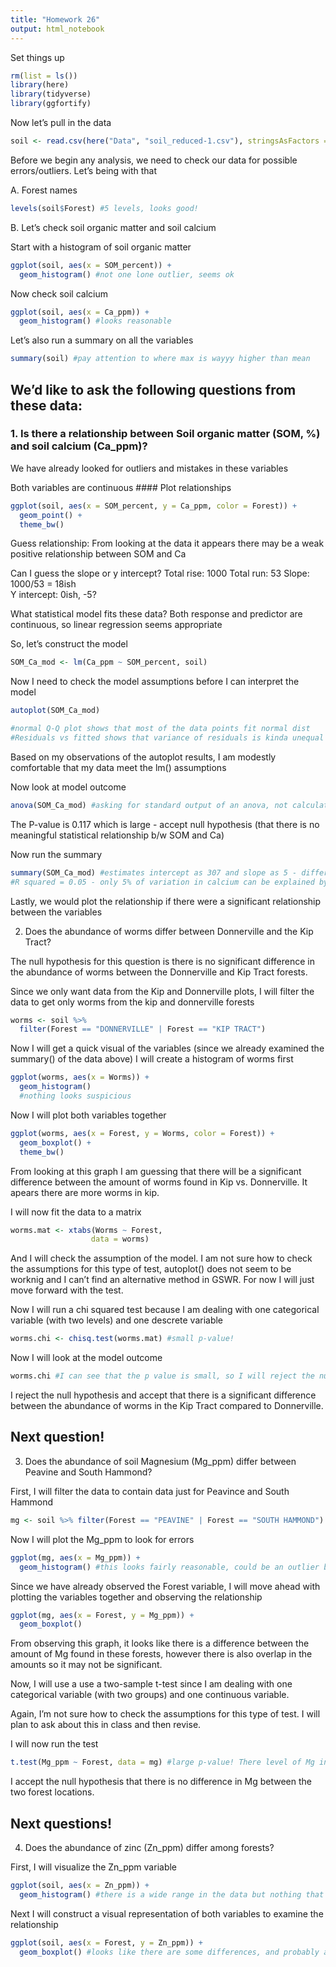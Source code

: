 ```yaml
---
title: "Homework 26"
output: html_notebook
---
```


Set things up 
```r
rm(list = ls())
library(here)
library(tidyverse)
library(ggfortify)
```

Now let's pull in the data
```r
soil <- read.csv(here("Data", "soil_reduced-1.csv"), stringsAsFactors = TRUE)
```

Before we begin any analysis, we need to check our data for possible errors/outliers. Let's being with that

A. Forest names
```r
levels(soil$Forest) #5 levels, looks good! 
```

B. Let's check soil organic matter and soil calcium

Start with a histogram of soil organic matter
```r
ggplot(soil, aes(x = SOM_percent)) +
  geom_histogram() #not one lone outlier, seems ok
```

Now check soil calcium
```r
ggplot(soil, aes(x = Ca_ppm)) +
  geom_histogram() #looks reasonable
```

Let's also run a summary on all the variables 
```r
summary(soil) #pay attention to where max is wayyy higher than mean
```


## We'd like to ask the following questions from these data:

### 1. Is there a relationship between Soil organic matter (SOM, %) and soil calcium (Ca_ppm)?

We have already looked for outliers and mistakes in these variables

Both variables are continuous 
#### Plot relationships 
```r
ggplot(soil, aes(x = SOM_percent, y = Ca_ppm, color = Forest)) +
  geom_point() +
  theme_bw()
```
Guess relationship: From looking at the data it appears there may be a weak positive relationship between SOM and Ca

Can I guess the slope or y intercept? 
Total rise: 1000
Total run: 53 
Slope: 1000/53 = 18ish  
Y intercept: 0ish, -5?  

What statistical model fits these data?
Both response and predictor are continuous, so linear regression seems appropriate

So, let's construct the model
```r
SOM_Ca_mod <- lm(Ca_ppm ~ SOM_percent, soil)
```

Now I need to check the model assumptions before I can interpret the model 
```r
autoplot(SOM_Ca_mod) 

#normal Q-Q plot shows that most of the data points fit normal dist
#Residuals vs fitted shows that variance of residuals is kinda unequal (drop in line at low values, rather than straight line)
```

Based on my observations of the autoplot results, I am modestly comfortable that my data meet the lm() assumptions

Now look at model outcome
```r
anova(SOM_Ca_mod) #asking for standard output of an anova, not calculating an anova  
```

The P-value is 0.117 which is large - accept null hypothesis (that there is no meaningful statistical relationship b/w SOM and Ca)

Now run the summary
```r
summary(SOM_Ca_mod) #estimates intercept as 307 and slope as 5 - different from what we guessed 
#R squared = 0.05 - only 5% of variation in calcium can be explained by abundance of SOM (even if it was significant relationship)
```

Lastly, we would plot the relationship if there were a significant relationship between the variables


2. Does the abundance of worms differ between Donnerville and the Kip Tract?

The null hypothesis for this question is there is no significant difference in the abundance of worms between the Donnerville and Kip Tract forests. 

Since we only want data from the Kip and Donnerville plots, I will filter the data to get only worms from the kip and donnerville forests 
```r
worms <- soil %>% 
  filter(Forest == "DONNERVILLE" | Forest == "KIP TRACT")
```


Now I will get a quick visual of the variables (since we already examined the summary() of the data above)
I will create a histogram of worms first
```r
ggplot(worms, aes(x = Worms)) +
  geom_histogram()
  #nothing looks suspicious  
```

Now I will plot both variables together
```r
ggplot(worms, aes(x = Forest, y = Worms, color = Forest)) +
  geom_boxplot() +
  theme_bw() 
```
From looking at this graph I am guessing that there will be a significant difference between the amount of worms found in Kip vs. Donnerville. It apears there are more worms in kip. 

I will now fit the data to a matrix
```r
worms.mat <- xtabs(Worms ~ Forest,
                  data = worms)
```

And I will check the assumption of the model. I am not sure how to check the assumptions for this type of test, autoplot() does not seem to be worknig and I can't find an alternative method in GSWR. For now I will just move forward with the test.


Now I will run a chi squared test because I am dealing with one categorical variable (with two levels) and one descrete variable 
```r
worms.chi <- chisq.test(worms.mat) #small p-value!
```

Now I will look at the model outcome
```r
worms.chi #I can see that the p value is small, so I will reject the null hypothesis
```

I reject the null hypothesis and accept that there is a significant difference between the abundance of worms in the Kip Tract compared to Donnerville.


## Next question!
3. Does the abundance of soil Magnesium (Mg_ppm) differ between Peavine and South Hammond?

First, I will filter the data to contain data just for Peavince and South Hammond
```r
mg <- soil %>% filter(Forest == "PEAVINE" | Forest == "SOUTH HAMMOND")
```

Now I will plot the Mg_ppm to look for errors
```r
ggplot(mg, aes(x = Mg_ppm)) +
  geom_histogram() #this looks fairly reasonable, could be an outlier but nothing too extreme 
```

Since we have already observed the Forest variable, I will move ahead with plotting the variables together and observing the relationship
```r
ggplot(mg, aes(x = Forest, y = Mg_ppm)) +
  geom_boxplot()
```

From observing this graph, it looks like there is a difference between the amount of Mg found in these forests, however there is also overlap in the amounts so it may not be significant. 

Now, I will use a use a two-sample t-test since I am dealing with one categorical variable (with two groups) and one continuous variable. 

Again, I'm not sure how to check the assumptions for this type of test. I will plan to ask about this in class and then revise. 

I will now run the test
```r
t.test(Mg_ppm ~ Forest, data = mg) #large p-value! There level of Mg in the soil is not significantly different between the two locations. 
```

I accept the null hypothesis that there is no difference in Mg between the two forest locations. 


## Next questions!
4. Does the abundance of zinc (Zn_ppm) differ among forests?

First, I will visualize the Zn_ppm variable
```r
ggplot(soil, aes(x = Zn_ppm)) +
  geom_histogram() #there is a wide range in the data but nothing that makes me uncomfortable given that there are a few values consistantly higher than the mean
```

Next I will construct a visual representation of both variables to examine the relationship
```r
ggplot(soil, aes(x = Forest, y = Zn_ppm)) +
  geom_boxplot() #looks like there are some differences, and probably an outlier in degrasse because the highest value is way larger than the mean
```









